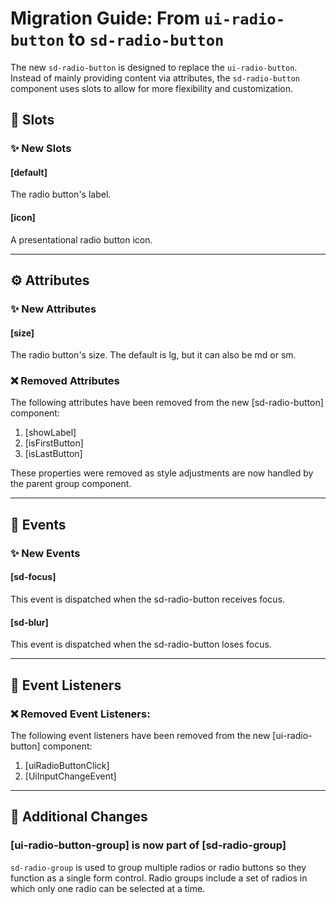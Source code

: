 # Migration Guide: From `ui-radio-button` to `sd-radio-button`

The new `sd-radio-button` is designed to replace the `ui-radio-button`. Instead of mainly providing content via attributes, the `sd-radio-button` component uses slots to allow for more flexibility and customization.

## 💾 Slots

### ✨ New Slots

#### [default]

The radio button's label.

#### [icon]

A presentational radio button icon.

<hr />

## ⚙️ Attributes

### ✨ New Attributes

#### [size]

The radio button's size. The default is lg, but it can also be md or sm.

### ❌ Removed Attributes

The following attributes have been removed from the new [sd-radio-button] component:

1. [showLabel]
2. [isFirstButton]
3. [isLastButton]

These properties were removed as style adjustments are now handled by the parent group component.

<hr />

## 🥳 Events

### ✨ New Events

#### [sd-focus]

This event is dispatched when the sd-radio-button receives focus.

#### [sd-blur]

This event is dispatched when the sd-radio-button loses focus.

<hr />

## 🦻 Event Listeners

### ❌ Removed Event Listeners:

The following event listeners have been removed from the new [ui-radio-button] component:

1. [uiRadioButtonClick]
2. [UiInputChangeEvent]

<hr />

## 💪 Additional Changes

### [ui-radio-button-group] is now part of [sd-radio-group]

`sd-radio-group` is used to group multiple radios or radio buttons so they function as a single form control. Radio groups include a set of radios in which only one radio can be selected at a time.
